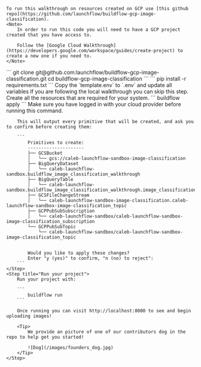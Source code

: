     To run this walkthrough on resources created on GCP use [this github repo](https://github.com/launchflow/buildflow-gcp-image-classification).
    <Note>    
        In order to run this code you will need to have a GCP project created that you have access to.

        Follow the [Google Cloud Walkthrough](https://developers.google.com/workspace/guides/create-project) to create a new one if you need to.
    </Note>

<Steps>
    <Step title="Clone the GitHub Repo">
    ```
    git clone git@github.com:launchflow/buildflow-gcp-image-classification.git 
    cd buildflow-gcp-image-classification
    ```
    </Step>
    <Step title="Install your requirements">
        ```
            pip install -r requirements.txt
        ```
    </Step>
    <Step title="Create a .env file">
        Copy the `template.env` to `.env` and update all variables
    </Step>
    <Step title="Create your resources">
        <Tip>
            If you are following the local walkthrough you can skip this step.
        </Tip> 
        Create all the resources that are required for your system.
        ```
            buildflow apply
        ```
        <Tip>
            Make sure you have logged in with your cloud provider before running this command.
        </Tip>

        This will output every primitive that will be created, and ask you to confirm before creating them:

        ```
            Primitives to create:
            ---------------------
            ├── GCSBucket
            │   └── gcs://caleb-launchflow-sandbox-image-classification
            ├── BigQueryDataset
            │   └── caleb-launchflow-sandbox.buildflow_image_classification_walkthrough
            ├── BigQueryTable
            │   └── caleb-launchflow-sandbox.buildflow_image_classification_walkthrough.image_classification
            ├── GCSFileChangeStream
            │   └── caleb-launchflow-sandbox-image-classification.caleb-launchflow-sandbox-image-classification_topic
            ├── GCPPubSubSubscription
            │   └── caleb-launchflow-sandbox/caleb-launchflow-sandbox-image-classification_subscription
            └── GCPPubSubTopic
                └── caleb-launchflow-sandbox/caleb-launchflow-sandbox-image-classification_topic


            Would you like to apply these changes?
            Enter "y (yes)" to confirm, "n (no) to reject":
        ```
    </Step>
    <Step title="Run your project">
        Run your project with:

        ```
            buildflow run
        ```

        Once running you can visit http://localhost:8000 to see and begin uploading images!

        <Tip>
            We provide an picture of one of our contributors dog in the repo to help get you started!

            ![Dog](/images/founders_dog.jpg)
        </Tip>
    </Step>
</Steps>